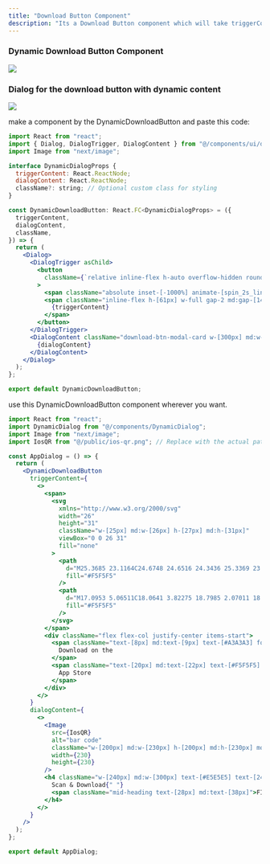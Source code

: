```yaml
---
title: "Download Button Component"
description: "Its a Download Button component which will take triggerContent, dialogContent props and show the data dynamically."
---
```


### Dynamic Download Button Component

<Frame>
  <img src="/images/downloadButton.png" style={{ borderRadius: '0.5rem' }} />
</Frame>

### Dialog for the download button with dynamic content

<Frame>
  <img src="/images/downloadDialog.png" style={{ borderRadius: '0.5rem' }} />
</Frame>

make a component by the DynamicDownloadButton and paste this code:

```jsx
import React from "react";
import { Dialog, DialogTrigger, DialogContent } from "@/components/ui/dialog";
import Image from "next/image";

interface DynamicDialogProps {
  triggerContent: React.ReactNode;
  dialogContent: React.ReactNode;
  className?: string; // Optional custom class for styling
}

const DynamicDownloadButton: React.FC<DynamicDialogProps> = ({
  triggerContent,
  dialogContent,
  className,
}) => {
  return (
    <Dialog>
      <DialogTrigger asChild>
        <button
          className={`relative inline-flex h-auto overflow-hidden rounded-[8px] p-[1px] focus:outline-none focus:ring-2 focus:ring-slate-400 focus:ring-offset-2 focus:ring-offset-slate-50 ${className}`}
        >
          <span className="absolute inset-[-1000%] animate-[spin_2s_linear_infinite] bg-[conic-gradient(from_90deg_at_50%_50%,#F43F5E_0%,#FB923C_50%,#F43F5E_100%)]" />
          <span className="inline-flex h-[61px] w-full gap-2 md:gap-[14px] cursor-pointer items-center justify-center rounded-[8px] bg-[#171717] py-2 md:py-[15px] px-3 md:px-[21px] text-sm font-medium text-white backdrop-blur-3xl">
            {triggerContent}
          </span>
        </button>
      </DialogTrigger>
      <DialogContent className="download-btn-modal-card w-[300px] md:w-full sm:max-w-[495px] flex flex-col justify-center items-center pb-8">
        {dialogContent}
      </DialogContent>
    </Dialog>
  );
};

export default DynamicDownloadButton;

```
use this DynamicDownloadButton component wherever you want.

```jsx
import React from "react";
import DynamicDialog from "@/components/DynamicDialog";
import Image from "next/image";
import IosQR from "@/public/ios-qr.png"; // Replace with the actual path to your image

const AppDialog = () => {
  return (
    <DynamicDownloadButton
      triggerContent={
        <>
          <span>
            <svg
              xmlns="http://www.w3.org/2000/svg"
              width="26"
              height="31"
              className="w-[25px] md:w-[26px] h-[27px] md:h-[31px]"
              viewBox="0 0 26 31"
              fill="none"
            >
              <path
                d="M25.3685 23.1164C24.6748 24.6516 24.3436 25.3369 23.4503 26.6932C22.2058 28.5874 20.4497 30.9466 18.2737 30.9666C16.3409 30.9846 15.8442 29.7096 13.2201 29.725C10.5962 29.7403 10.0494 30.9893 8.1164 30.9713C5.94042 30.9519 4.27796 28.8215 3.03202 26.9261C-0.450586 21.6286 -0.814443 15.4123 1.33345 12.1078C2.85981 9.75787 5.26879 8.38484 7.53291 8.38484C9.83837 8.38484 11.2879 9.64781 13.1948 9.64781C15.0442 9.64781 16.1706 8.38281 18.8366 8.38281C20.8517 8.38281 22.9869 9.47904 24.5086 11.3731C19.523 14.1026 20.3336 21.2142 25.3685 23.1164Z"
                fill="#F5F5F5"
              />
              <path
                d="M17.0953 5.06511C18.0641 3.82275 18.7985 2.07011 18.5314 0.277344C16.9491 0.385482 15.0996 1.39161 14.0193 2.70261C13.0385 3.89224 12.2286 5.65694 12.5437 7.37221C14.2697 7.42633 16.0571 6.39544 17.0953 5.06511Z"
                fill="#F5F5F5"
              />
            </svg>
          </span>
          <div className="flex flex-col justify-center items-start">
            <span className="text-[8px] md:text-[9px] text-[#A3A3A3] font-bold leading-[13px]">
              Download on the
            </span>
            <span className="text-[20px] md:text-[22px] text-[#F5F5F5] font-bold leading-[150%]">
              App Store
            </span>
          </div>
        </>
      }
      dialogContent={
        <>
          <Image
            src={IosQR}
            alt="bar code"
            className="w-[200px] md:w-[230px] h-[200px] md:h-[230px] mq450:mt-5"
            width={230}
            height={230}
          />
          <h4 className="w-[240px] md:w-[300px] text-[#E5E5E5] text-[24px] md:text-[33px] text-center leading-normal">
            Scan & Download{" "}
            <span className="mid-heading text-[28px] md:text-[38px]">FITNEARN</span> App
          </h4>
        </>
      }
    />
  );
};

export default AppDialog;

```
